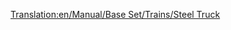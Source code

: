 [[Translation:en/Manual/Base Set/Trains/Steel Truck]]
{{nl/Manual/Base Set/Trains/Wagons|Afbeelding=[[File:en/Manual/Base Set/Trains/Steeltruck.png]]
|NormaalKosten=£1,148 ($2,296)
|NormaalGewicht=18 / 38 t
|NormaalCapaciteit=20 ton staal
|MonoKosten=£1,148 ($2,296)
|MonoGewicht=18 / 43 t
|MonoCapaciteit=25 ton staal
|MagKosten=£1,148 ($2,296)
|MagGewicht=18 / 45 t
|MagCapaciteit=27 ton staal
|Omschrijving=De staalwagon is het meest geschikt voor het transport van staal uit [[en/Manual/Base Set/Industries/Steel Mill|hoogovens (EN)]] en is enkel beschikbaar in [[nl/Manual/Klimaat#gematigd|gematigd]] klimaat.
}}
